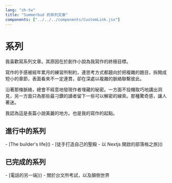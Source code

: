 ```yaml
---
lang: "zh-tw"
title: "Summerbud 的系列文章"
components: ["../../../components/CustomLink.jsx"]
---
```



# 系列

我喜歡寫系列文章。其原因在於創作小說為我寫作的終極目標。

寫作的手感被經年累月的練習所制約，連思考方式都趨向於把複雜的題目，拆開成短小的章節，表面看來不一定連貫，卻在深處以複雜的脈絡聯繫彼此。

沿著那條脈絡，總會不經意地發現作者埋藏的秘密。一方面不投機取巧地講出洞見，另一方面只為那些最刁鑽的讀者留下一些可以解密的線索。那種驚奇感，讓人著迷。

我認為這是長篇小說美麗的地方。也是我的寫作的起點。

## 進行中的系列


<CustomLink href="/the-builders-life">
  - [The builder's life]()
</CustomLink>

<CustomLink href="/blogging-with-nextjs">
  - [徒手打造自己的聖殿 - 以 Nextjs 開啟的部落格之旅]()
</CustomLink>

## 已完成的系列

<CustomLink href="/the-other-end-of-line">
  - [電話的另一端]()
</CustomLink>

<CustomLink href="">
  - 關於台文所考試，以及顛倒世界
</CustomLink>